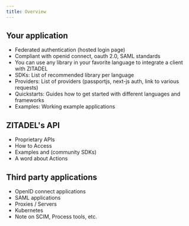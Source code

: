 ```yaml
---
title: Overview
---
```


## Your application

- Federated authentication (hosted login page)
- Compliant with openid connect, oauth 2.0, SAML standards
- You can use any library in your favorite language to integrate a client with ZITADEL
- SDKs: List of recommended library per language
- Providers: List of providers (passportjs, next-js auth, link to various requests)
- Quickstarts: Guides how to get started with different languages and frameworks
- Examples: Working example applications

## ZITADEL's API

- Proprietary APIs
- How to Access
- Examples and (community SDKs)
- A word about Actions

## Third party applications

- OpenID connect applications
- SAML applications
- Proxies / Servers
- Kubernetes
- Note on SCIM, Process tools, etc.